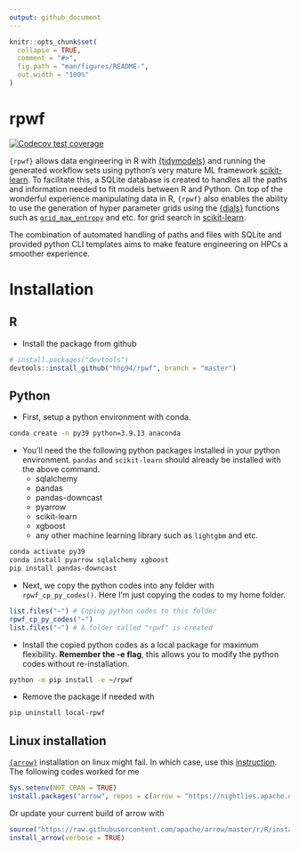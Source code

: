 ```yaml
---
output: github_document
---
```


<!-- README.md is generated from README.Rmd. Please edit that file -->

```r
knitr::opts_chunk$set(
  collapse = TRUE,
  comment = "#>",
  fig.path = "man/figures/README-",
  out.width = "100%"
)
```

# rpwf

<!-- badges: start -->
[![Codecov test coverage](https://codecov.io/gh/hhp94/rpwf/branch/master/graph/badge.svg)](https://app.codecov.io/gh/hhp94/rpwf?branch=master)
<!-- badges: end -->

`{rpwf}` allows data engineering in R with [{tidymodels}](https://www.tidymodels.org/) 
and running the generated workflow sets using python's very mature ML framework  [scikit-learn](https://scikit-learn.org/stable/index.html). 
To facilitate this, a SQLite database is created to handles all the paths and 
information needed to fit models between R and Python. On top of the 
wonderful experience manipulating data in R, `{rpwf}` also enables the ability 
to use the generation of hyper parameter grids using the [{dials}](https://dials.tidymodels.org/) functions
such as [`grid_max_entropy`](https://dials.tidymodels.org/reference/grid_max_entropy.html) and etc. for
grid search in [scikit-learn](https://scikit-learn.org/stable/index.html).

The combination of automated handling of paths and files with SQLite and provided 
python CLI templates aims to make feature engineering on HPCs a smoother 
experience.  

# Installation
## R
* Install the package from github
```r
# install.packages("devtools")
devtools::install_github("hhp94/rpwf", branch = "master")
```

## Python
* First, setup a python environment with conda.
```bash
conda create -n py39 python=3.9.13 anaconda
```

* You'll need the the following python packages installed in your python 
environment. `pandas` and `scikit-learn` should already be installed with the 
above command.  
  + sqlalchemy  
  + pandas  
  + pandas-downcast  
  + pyarrow  
  + scikit-learn  
  + xgboost  
  + any other machine learning library such as `lightgbm` and etc.  

```bash
conda activate py39
conda install pyarrow sqlalchemy xgboost
pip install pandas-downcast
```

* Next, we copy the python codes into any folder with `rpwf_cp_py_codes()`. Here
I'm just copying the codes to my home folder.  

```r
list.files("~") # Coping python codes to this folder
rpwf_cp_py_codes("~")
list.files("~") # A folder called "rpwf" is created
```

* Install the copied python codes as a local package for maximum flexibility.
**Remember the -e flag**, this allows you to modify the python codes without 
re-installation.  

```bash
python -m pip install -e ~/rpwf
```

* Remove the package if needed with
```bash
pip uninstall local-rpwf
```

## Linux installation
[`{arrow}`](https://arrow.apache.org/) installation on linux might fail. In 
which case, use this [instruction](https://cran.r-project.org/web/packages/arrow/vignettes/install.html). 
The following codes worked for me

``` r
Sys.setenv(NOT_CRAN = TRUE)
install.packages("arrow", repos = c(arrow = "https://nightlies.apache.org/arrow/r", getOption("repos")))
```

Or update your current build of arrow with

``` r
source("https://raw.githubusercontent.com/apache/arrow/master/r/R/install-arrow.R")
install_arrow(verbose = TRUE)
```


